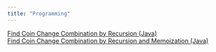 ```yaml
---
title: "Programming"
---
```

  
[Find Coin Change Combination by Recursion (Java)](https://github.com/anpinHuang/JavaPractice/blob/master/src/CoinChange.java)   
[Find Coin Change Combination by Recursion and Memoization (Java)](https://github.com/anpinHuang/JavaPractice/blob/master/src/CoinChangeDP.java)   